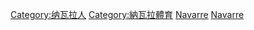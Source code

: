 [[Category:纳瓦拉人|Category:纳瓦拉人]]
[[Category:納瓦拉體育|Category:納瓦拉體育]]
[[Category:西班牙各省運動員|Navarre]]
[[Category:西班牙各自治區運動員|Navarre]]